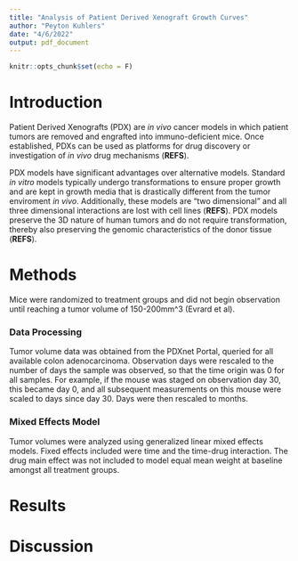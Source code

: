 ```yaml
---
title: "Analysis of Patient Derived Xenograft Growth Curves"
author: "Peyton Kuhlers"
date: "4/6/2022"
output: pdf_document
---
```


```r
knitr::opts_chunk$set(echo = F)
```

Introduction
=============

Patient Derived Xenografts (PDX) are *in vivo* cancer models
in which patient tumors are removed and engrafted into immuno-deficient mice.
Once established, PDXs can be used as platforms for drug discovery or
investigation of *in vivo* drug mechanisms (**REFS**).

PDX models have significant advantages over alternative models.
Standard *in vitro* models typically undergo transformations
to ensure proper growth and are kept in growth media that is drastically
different from the tumor enviroment *in vivo*. Additionally, these models
are "two dimensional" and all three dimensional interactions are
lost with cell lines (**REFS**).
PDX models preserve the 3D nature of human tumors and do not require
transformation, thereby also preserving the genomic characteristics of the
donor tissue (**REFS**).


Methods
=======

Mice were randomized to treatment groups and did not begin observation
until reaching a tumor volume of 150-200mm^3 (Evrard et al).

### Data Processing

Tumor volume data was obtained from the PDXnet Portal,
queried for all available colon adenocarcinoma.
Observation days were rescaled to the number of days the sample
was observed, so that the time origin was 0 for all samples.
For example, if the mouse was staged on observation day 30,
this became day 0, and all subsequent measurements on this mouse were scaled to
days since day 30. Days were then rescaled to months.

### Mixed Effects Model

Tumor volumes were analyzed using generalized linear mixed effects models.
Fixed effects included were time and the time-drug interaction.
The drug main effect was not included to model equal mean weight
at baseline amongst all treatment groups.

Results
=======

\begin{centering}
\includegraphics[width = 6in, height = 8in]{figures/growth_plots.pdf}
\end{centering}

Discussion
===========